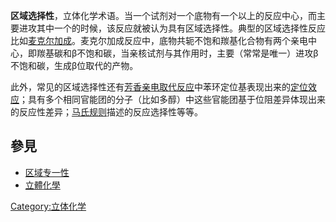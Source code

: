 '''区域选择性'''，立体化学术语。当一个试剂对一个底物有一个以上的反应中心，而主要进攻其中一个的时候，该反应就被认为具有区域选择性。典型的区域选择性反应比如[[麦克尔加成|麦克尔加成]]。麦克尔加成反应中，底物共轭不饱和羰基化合物有两个亲电中心，即羰基碳和β不饱和碳，当亲核试剂与其作用时，主要（常常是唯一）进攻β不饱和碳，生成β位取代的产物。

此外，常见的区域选择性还有[[芳香亲电取代反应|芳香亲电取代反应]]中苯环定位基表现出来的[[定位效应|定位效应]]；具有多个相同官能团的分子（比如多醇）中这些官能团基于位阻差异体现出来的反应性差异；[[马氏规则|马氏规则]]描述的反应选择性等等。

== 參見 ==
* [[区域专一性|区域专一性]]
* [[立體化學|立體化學]]

{{有机反应}}
{{chem-stub}}

[[Category:立体化学|Category:立体化学]]